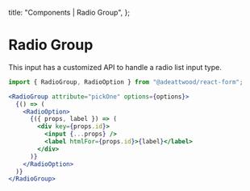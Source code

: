 
  title: "Components | Radio Group",
};

# Radio Group

This input has a customized API to handle a radio list input type.

```jsx
import { RadioGroup, RadioOption } from "@adeattwood/react-form";

<RadioGroup attribute="pickOne" options={options}>
  {() => (
    <RadioOption>
      {({ props, label }) => (
        <div key={props.id}>
          <input {...props} />
          <label htmlFor={props.id}>{label}</label>
        </div>
      )}
    </RadioOption>
  )}
</RadioGroup>
```

